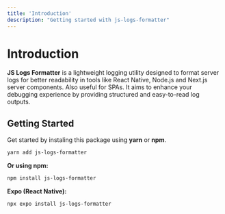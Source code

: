 ```yaml
---
title: 'Introduction'
description: "Getting started with js-logs-formatter"
---
```



# Introduction

**JS Logs Formatter** is a lightweight logging utility designed to format server logs for better readability in tools like React Native, Node.js and Next.js server components. Also useful for SPAs. It aims to enhance your debugging experience by providing structured and easy-to-read log outputs.

## Getting Started

Get started by instaling this package using **yarn** or **npm**.

```bash
yarn add js-logs-formatter
```

**Or using npm:**

```bash
npm install js-logs-formatter
```

**Expo (React Native):**

```bash
npx expo install js-logs-formatter
```
